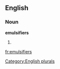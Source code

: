 
==English==

===Noun===
'''emulsifiers'''

# {{plural of|[[emulsifier]]}}

[[Category:English plurals]]

[[fr:emulsifiers]]